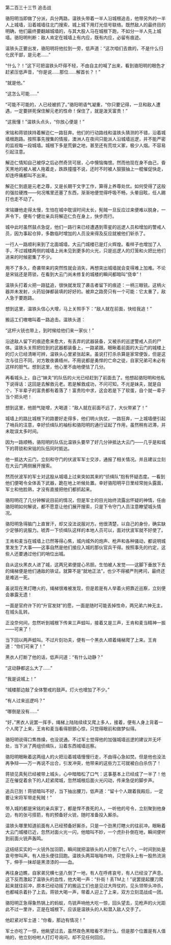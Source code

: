 

第二百三十三节 追击战

骆阳明当即做了分派，兵分两路，温铁头带着一半人沿城根追击，他带另外的一半人上城墙，沿着城墙往北门搜索，城上城下用灯光信号联络。既然敌人的最终目的明确，他们最终要翻越城墙的，与其大股人马在城根下跑，不如分一半人先上城墙。骆阳明判断：敌人肯定在城墙上有内应，既有内应，必留有痕迹。

温铁头正要出发，骆阳明将他拉到一旁，低声道：“这次咱们去救的，不是什么归化民干部，是元老……”

“什么？！”这下可把温铁头吓得不轻，不由自主的喊了出来，看到骆阳明的眼色才赶紧压低声音，“你是说……那位……解首长？！”

“就是他。”

“这怎么可能……”

“可能不可能的，人已经被抓了。”骆阳明语气凝重，“你只要记得，一旦和敌人遭遇，一定要拼死保住解元老的性命！保住了，就是泼天富贵！”

“这我懂！”温铁头点头，“你放心便是！”

宋铭和蒋锁挟持着解迩仁一路狂奔。他们的行动路线和温铁头猜测的不错，沿着城墙根跑路。按照事先搜集的情报，澳洲人在夜间只能派人沿城墙巡逻，并不能严密的监视每一段城墙。城根下多是荒僻之地，甚至还有荒坟义冢，极少人烟。不容易引起注意。

解迩仁情知自己被俘之后必然奇货可居，心中懊恼悔恨。然而他现在身不由己，昏天黑地的被人被人拖着走，跌跌撞撞不说，还时不时被人狠狠抽上一棍催促快走，却连呼痛都叫不出来。

解迩仁到底是元老之尊，又是长期干文字工作，算得上养尊处优。如何受得了这般的强拉硬拽――何况嘴里还塞了东西，渐渐地便觉得呼吸不畅，头晕目眩，任人踢打也走不动了。

宋铭嫌他走得太慢，生怕在城中耽误时间太长，髡贼一旦反应过来便难以脱身，一声令下，便有个健壮亲兵将解迩仁负在身上，快步而行。

城中此时虽然鼓点急促，他们一路行来已经遭遇到零星的巡逻人员和增加的警戒人员，因为事起仓猝，多数临时增加的人员没来得及反应就被他们斩杀了。

一行人一路顺利来到了北面城墙，大云门城楼已是灯火辉煌。看样子也增加了人手，不过城楼两侧的城墙上尚未见到更多的火光，只是巡逻人的灯笼和火把比他们进来的时候密集了不少。

用不了多久，奇袭带来的突然性就会消失，再想突出城墙就会变得难上加难。不论是宋铭还是蒋锁，在看到大云门尚未修复的城楼的瞬间都暗叫“侥幸”！

温铁头打着火把一路猛追，很快就发现了袭击者留下的痕迹：一柄三眼铳。这柄火器并未发射，火药铅弹都装填的好好的。被弃之路旁只有一个可能：它太重了，敌人急于要跑路。

想到这里，温铁头信心大增，马上关照手下：“敌人就在前面，快给我追！”

搬运工们嗷嗷叫着一路追击。温铁头道：

“这杆火铳也带上，到时候给他们来一家伙！”

沿途敌人留下的痕迹愈来愈大，有丢弃的武器装备，又被杀的巡逻警戒人员的尸体。温铁头关照把捡到的武器都装备上，一路紧跟。眼瞅着前面的大云门的城楼上的灯火已经清晰可辨，温铁头心里紧张起来。虽说打打杀杀算是家常便饭，但是这次与往日不同，对方敢夜袭梧州，不用说都是勇悍的亡命之徒，自家兄弟可未必有这样的胆气。想到这里，他心里不由地便怯了几分。

再看城头上，自己“妹夫”的队伍的火光已经赶到了前面去了。他想起骆阳明和他私下说得话：这回是去解救元老。若是解救成功，不问可知，不光是妹夫，就是自个，下半辈子的富贵都有着落了！富贵险中求，这会若是下了软蛋，自个就一辈子当个把头吧！

想到这里，他胆气陡增，大喝道：“敌人就在前面不远了，大伙带紧了！”

城墙上的路比城根下的路要好走得多，他们明火执仗，一路狂奔，一上城墙便引起了哨兵的注意，幸好侦缉队的袖标和骆阳明的通行证起了作用，虽然稍有迟滞，并未耽误太多时间。

因为一路顺畅，骆阳明的队伍比温铁头要早了好几分钟抵达大云门――几乎是和城下的蒋锁和宋铭的队伍同时抵达。

他一抵达大云门，立刻和守门的伏波军军士交涉，通报了相关情况。并且建议立刻在大云门两侧展开搜索。

然而伏波军的军士对这股从城墙上过来突如其来的“侦缉队”抱有怀疑态度。一看到他们便喝令全体丢下武器，跪在地上听候处置。幸好骆阳明平日里经常抛头露面，军士和他脸熟，才没有直接把他们都抓起来。

骆阳明花了几分钟解说目前的情况，但是军士的目光始终流露出怀疑的神情，任由骆阳明如何解说，都不愿意让他们展开搜索，只是下令守门人员注意瞭望城头情况。

骆阳明急得脑门上直冒汗，却又没法说服对方。他很清楚，以自己的身份，确实缺少足够的说服力。唬弄一下侦缉队这样的本地人员可以，面对伏波军就不好使了。

王肯和麦当在城墙上已然等得心焦，城内城外的炮声、枪声和各种骚动，都说明城里发生了大事――这事自然是他们接应入城的那伙官兵干得。按照事先的约定，这些人还要通过他们的哨位出城。

自从这伙黑衣人进了城，这两兄弟便提心吊胆。生怕被人发觉――这脚下垂放下去的绳梯便是他们通敌的铁证。就算不是“就地正法”，也少不得被严刑拷问，最终还是难逃一死。

虽说现在黑灯瞎火的，绳梯很难被发现，但是若是有人举着火把靠近巡察，立刻便会暴露无遗！

一面是官府许下的“升官发财”的愿，一面是随时可能丢掉性命，两兄弟六神无主，在城头乱转。

正没奈何间，忽然听到城根下传来三声蛙叫，接着又是三声，王肯和麦当精神一振――可来了！

当下回以两声蛙叫。不过片刻功夫，便有一个黑衣人顺着绳梯爬了上来。王肯道：“你们可来了！”

黑衣人打断了他的话，低声问道：“有什么动静？”

“这动静都这么大了……”

“我是说城上！”

“城楼那边敲了全体警戒的鼓声。灯火也增加了不少。”

“有人过来巡逻吗？”

“哪倒是没有……”

“好，”黑衣人说罢一挥手，绳梯上陆陆续续又爬上多人，接着，便有人身上背着一个人爬了上来，王肯和麦当看得胆颤心惊，只觉得眼前和做梦似得。

骆阳明说得口焦唇燥，也没说通。不过军士觉得他的加强城墙巡逻的建议并无坏处，当下派了两组侦缉队，沿着东西城墙巡察。

骆阳明眼瞅着这两组人的火把沿着城墙慢慢行走，不由得心急如焚。但是他也没法再争辩――万一再说不出合，引发冲突，他带来的这些力工可就被白白杀伤了！

蒋锁见真髡已经被带上城头，心中暗暗松了口气：这事基本上已经成了一半了！他正在催促着余下的人赶紧爬城，忽然城根后面火光闪动，传来急促的脚步声。

追兵已到！蒋锁暗叫不好，当下抽出腰刀，低声道：“留十个人跟着我殿后，一定要让宋将军带走髡贼！”

带入城的都是宋铭的亲兵家丁，都是悍不畏死的人，一听他的号令，立刻聚到他身边，有的张弓搭箭，有的预备好火铳，随时准备投入厮杀。

温铁头哪里知道前面有人已经预备好厮杀，只是一个劲黑灯瞎火的往前冲。眼瞅着大云门城楼已近，忽然对面火光一闪，他暗叫不妙，一个虎扑扑倒在地，瞬间便听到前面火铳声轰鸣。

这结结实实的一火铳外加羽箭，瞬间就把温铁头的人打倒了七八个，一时间到处是哀号惨叫声。有人扭头便往回跑。温铁头两耳嗡嗡作响，只觉得头上有一股热流淌下，伸手一抹却是黑漆漆的――血。

再往身边瞧，自家弟兄横七竖八倒了一地，有人在呼疼哀号，有人已经没了声息。这下反而激起了温铁头的血性，他大喝一声：“扑街！丢TM上！”说罢提起腰刀爬起来就往前冲，原本已经动摇了的搬运工们也是见过大阵仗的，见头领带头冲杀，也都喊杀着扑了上去。蒋锁大喝一声，带着人迎上了上来，双方立刻混战成一团。

骆阳明正急得象热锅上的蚂蚁，鸟铳声响他大吃一惊，回头望去，见枪声的火光距此不过一里许，正是在城根下。应该是温铁头的人和潜入敌人交手了。

他赶紧对军士道：“你看，那边有情况！”

军士亦吃了一惊，他眺望过去，虽然夜色黑暗看不清什么，但是那个位置是有人值哨的，他立刻吩咐人打灯号询问，却不见任何回应。

